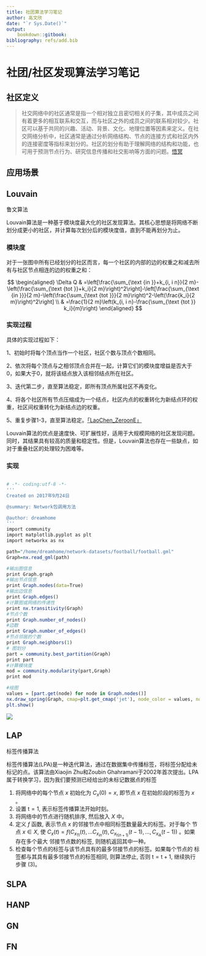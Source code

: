 ---
title: 社团算法学习笔记
author: 高文欣
date: "`r Sys.Date()`"
output: 
    bookdown::gitbook:
bibliography: refs/add.bib
---

# 社团/社区发现算法学习笔记

## 社区定义

>社交网络中的社区通常是指一个相对独立且密切相关的子集，其中成员之间有着更多的相互联系和交互，而与社区之外的成员之间的联系相对较少。社区可以基于共同的兴趣、活动、背景、文化、地理位置等因素来定义。在社交网络分析中，社区通常是通过分析网络结构、节点的连接方式和社区内外的连接密度等指标来划分的。社区的划分有助于理解网络的结构和功能，也可用于预测节点行为、研究信息传播和社交影响等方面的问题。[悟冥](https://www.zhihu.com/question/59653147/answer/2938555238)


## 应用场景




## Louvain

鲁文算法

Louvain算法是一种基于模块度最大化的社区发现算法。其核心思想是将网络不断划分成更小的社区，并计算每次划分后的模块度值，直到不能再划分为止。

### 模块度


对于一张图中所有已经划分的社区而言，每一个社区的内部的边的权重之和减去所有与社区节点相连的边的权重之和：

$$
\begin{aligned}
\Delta Q & =\left[\frac{\sum_{\text {in }}+k_{i, i n}}{2 m}-\left(\frac{\sum_{\text {tot }}+k_i}{2 m}\right)^2\right]-\left[\frac{\sum_{\text {in }}}{2 m}-\left(\frac{\sum_{\text {tot }}}{2 m}\right)^2-\left(\frac{k_i}{2 m}\right)^2\right] \\
& =\frac{1}{2 m}\left(k_{i, i n}-\frac{\sum_{\text {tot }} k_i}{m}\right)
\end{aligned}
$$



### 实现过程

具体的实现过程如下：

1、初始时将每个顶点当作一个社区，社区个数与顶点个数相同。

2、依次将每个顶点与之相邻顶点合并在一起，计算它们的模块度增益是否大于0，如果大于0，就将该结点放入该相邻结点所在社区。

3、迭代第二步，直至算法稳定，即所有顶点所属社区不再变化。

4、将各个社区所有节点压缩成为一个结点，社区内点的权重转化为新结点环的权重，社区间权重转化为新结点边的权重。

5、重复步骤1-3，直至算法稳定。[「LaoChen_ZeroonE」](https://blog.csdn.net/qq_34356768/article/details/104888579)

Louvain算法的优点是速度快、可扩展性好，适用于大规模网络的社区发现问题。同时，其结果具有较高的质量和稳定性。但是，Louvain算法也存在一些缺点，如对于重叠社区的处理较为困难等。

### 实现

```r

# -*- coding:utf-8 -*-
'''
Created on 2017年9月24日

@summary: Network包调用方法

@author: dreamhome
'''
import community
import matplotlib.pyplot as plt
import networkx as nx

path="/home/dreamhome/network-datasets/football/football.gml"
Graph=nx.read_gml(path)

#输出图信息
print Graph.graph
#输出节点信息
print Graph.nodes(data=True)
#输出边信息
print Graph.edges()
#计算图或网络的传递性
print nx.transitivity(Graph)
#节点个数
print Graph.number_of_nodes()
#边数
print Graph.number_of_edges()
#节点邻居的个数
print Graph.neighbors(1)
# 图划分
part = community.best_partition(Graph)
print part
#计算模块度
mod = community.modularity(part,Graph)
print mod

#绘图
values = [part.get(node) for node in Graph.nodes()]
nx.draw_spring(Graph, cmap=plt.get_cmap('jet'), node_color = values, node_size=30, with_labels=False)
plt.show()
```

![](figs/louvain1.png)


## LAP

标签传播算法

标签传播算法(LPA)是一种迭代算法，通过在数据集中传播标签，将标签分配给未标记的点。该算法由Xiaojin Zhu和Zoubin Ghahramani于2002年首次提出。LPA属于转换学习，因为我们要预测已经给出的未标记数据点的标签

(1) 将网络中的每个节点 $x$ 初始化为 $C_x(0)=x$, 即节点 $x$ 在初始阶段的标签为 $x$ 。
(2) 设置 $\mathrm{t}=1$, 表示标签传播算法开始时刻。
(3) 将网络中的节点进行随机排序, 然后放入 $X$ 中。
(4) 定义 $f$ 函数, 表示节点 $x$ 的邻接节点中相同标签数量最大的标签。对于每个 节点 $x \in X$, 使 $C_x(t)=f\left(C_{x_{11}}(t), \ldots C_{x_{i n}}(t), C_{x_{t(n+1)}}(t-1), \ldots, C_{x_{i k}}(t-1)\right)$ 。如果存在多个最大 邻接节点数的标签, 则随机返回其中一种。
(5) 检查每个节点的标签与该节点具有的最多邻接节点的标签。如果每个节点的 标签都与其具有最多邻接节点的标签相同, 则算法停止, 否则 $\mathrm{t}=\mathrm{t}+1$, 继续执行步骤 (3)。

## SLPA

## HANP

## GN

## FN

##